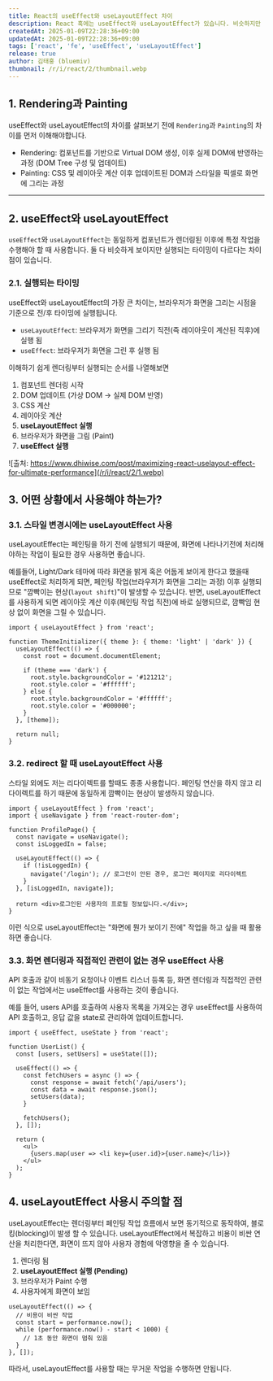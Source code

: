 ```yaml
---
title: React의 useEffect와 useLayoutEffect 차이
description: React 훅에는 useEffect와 useLayoutEffect가 있습니다. 비슷하지만 다른 useEffect와 useLayoutEffect 차이에 대해 설명하고 어떤 경우에 사용하면 좋을지 설명합니다.
createdAt: 2025-01-09T22:28:36+09:00
updatedAt: 2025-01-09T22:28:36+09:00
tags: ['react', 'fe', 'useEffect', 'useLayoutEffect']
release: true
author: 김태홍 (bluemiv)
thumbnail: /r/i/react/2/thumbnail.webp
---
```


## 1. Rendering과 Painting

useEffect와 useLayoutEffect의 차이를 살펴보기 전에 `Rendering`과 `Painting`의 차이를 먼저 이해해야합니다.

- Rendering: 컴포넌트를 기반으로 Virtual DOM 생성, 이후 실제 DOM에 반영하는 과정 (DOM Tree 구성 및 업데이트)
- Painting: CSS 및 레이아웃 계산 이후 업데이트된 DOM과 스타일을 픽셀로 화면에 그리는 과정

---

## 2. useEffect와 useLayoutEffect

`useEffect`와 `useLayoutEffect`는 동일하게 컴포넌트가 렌더링된 이후에 특정 작업을 수행해야 할 때 사용합니다. 둘 다 비슷하게 보이지만 실행되는 타이밍이 다르다는 차이점이 있습니다.

### 2.1. 실행되는 타이밍

useEffect와 useLayoutEffect의 가장 큰 차이는, 브라우저가 화면을 그리는 시점을 기준으로 전/후 타이밍에 실행됩니다.

- `useLayoutEffect`: 브라우저가 화면을 그리기 직전(즉 레이아웃이 계산된 직후)에 실행 됨
- `useEffect`: 브라우저가 화면을 그린 후 실행 됨

이해하기 쉽게 렌더링부터 실행되는 순서를 나열해보면

1. 컴포넌트 렌더링 시작
2. DOM 업데이트 (가상 DOM → 실제 DOM 반영)
3. CSS 계산
4. 레이아웃 계산
5. **useLayoutEffect 실행**
6. 브라우저가 화면을 그림 (Paint)
7. **useEffect 실행**

![출처: https://www.dhiwise.com/post/maximizing-react-uselayout-effect-for-ultimate-performance](/r/i/react/2/1.webp)

## 3. 어떤 상황에서 사용해야 하는가?

### 3.1. 스타일 변경시에는 useLayoutEffect 사용

useLayoutEffect는 페인팅을 하기 전에 실행되기 때문에, 화면에 나타나기전에 처리해야하는 작업이 필요한 경우 사용하면 좋습니다.

예를들어, Light/Dark 테마에 따라 화면을 밝게 혹은 어둡게 보이게 한다고 했을때 useEffect로 처리하게 되면, 페인팅 작업(브라우저가 화면을 그리는 과정) 이후 실행되므로 "깜빡이는 현상(`layout shift`)"이 발생할 수 있습니다.
반면, useLayoutEffect를 사용하게 되면 레이아웃 계산 이후(페인팅 작업 직전)에 바로 실행되므로, 깜빡임 현상 없이 화면을 그릴 수 있습니다.

```tsx
import { useLayoutEffect } from 'react';

function ThemeInitializer({ theme }: { theme: 'light' | 'dark' }) {
  useLayoutEffect(() => {
    const root = document.documentElement;

    if (theme === 'dark') {
      root.style.backgroundColor = '#121212';
      root.style.color = '#ffffff';
    } else {
      root.style.backgroundColor = '#ffffff';
      root.style.color = '#000000';
    }
  }, [theme]);

  return null;
}
```

### 3.2. redirect 할 때 useLayoutEffect 사용

스타일 외에도 저는 리다이렉트를 할때도 종종 사용합니다. 페인팅 연산을 하지 않고 리다이렉트를 하기 때문에 동일하게 깜빡이는 현상이 발생하지 않습니다.

```tsx
import { useLayoutEffect } from 'react';
import { useNavigate } from 'react-router-dom';

function ProfilePage() {
  const navigate = useNavigate();
  const isLoggedIn = false;

  useLayoutEffect(() => {
    if (!isLoggedIn) {
      navigate('/login'); // 로그인이 안된 경우, 로그인 페이지로 리다이렉트
    }
  }, [isLoggedIn, navigate]);

  return <div>로그인된 사용자의 프로필 정보입니다.</div>;
}
```

이런 식으로 useLayoutEffect는 "화면에 뭔가 보이기 전에" 작업을 하고 싶을 때 활용하면 좋습니다.

### 3.3. 화면 렌더링과 직접적인 관련이 없는 경우 useEffect 사용

API 호출과 같이 비동기 요청이나 이벤트 리스너 등록 등, 화면 렌더링과 직접적인 관련이 없는 작업에서는 useEffect를 사용하는 것이 좋습니다.

예를 들어, users API를 호출하여 사용자 목록을 가져오는 경우 useEffect를 사용하여 API 호출하고, 응답 값을 state로 관리하여 업데이트합니다.

```tsx {6-14}
import { useEffect, useState } from 'react';

function UserList() {
  const [users, setUsers] = useState([]);

  useEffect(() => {
    const fetchUsers = async () => {
      const response = await fetch('/api/users');
      const data = await response.json();
      setUsers(data);
    }

    fetchUsers();
  }, []);

  return (
    <ul>
      {users.map(user => <li key={user.id}>{user.name}</li>)}
    </ul>
  );
}
```

## 4. useLayoutEffect 사용시 주의할 점

useLayoutEffect는 렌더링부터 페인팅 작업 흐름에서 보면 동기적으로 동작하여, 블로킹(blocking)이 발생 할 수 있습니다. useLayoutEffect에서 복잡하고 비용이 비싼 연산을 처리한다면, 화면이 뜨지 않아 사용자 경험에 악영향을 줄 수 있습니다.

1. 렌더링 됨
2. **useLayoutEffect 실행 (Pending)**
3. 브라우저가 Paint 수행
4. 사용자에게 화면이 보임

```tsx
useLayoutEffect(() => {
  // 비용이 비싼 작업
  const start = performance.now();
  while (performance.now() - start < 1000) {
    // 1초 동안 화면이 멈춰 있음
  }
}, []);
```

따라서, useLayoutEffect를 사용할 때는 무거운 작업을 수행하면 안됩니다.
